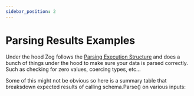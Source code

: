 ```yaml
---
sidebar_position: 2
---
```


# Parsing Results Examples

Under the hood Zog follows the [Parsing Execution Structure](/core-concepts/parsing/#parsing-execution-structure) and does a bunch of things under the hood to make sure your data is parsed correctly. Such as checking for zero values, coercing types, etc...

Some of this might not be obvious so here is a summary table that breaksdown expected results of calling schema.Parse() on various inputs:


<ParsingResultsTable />

